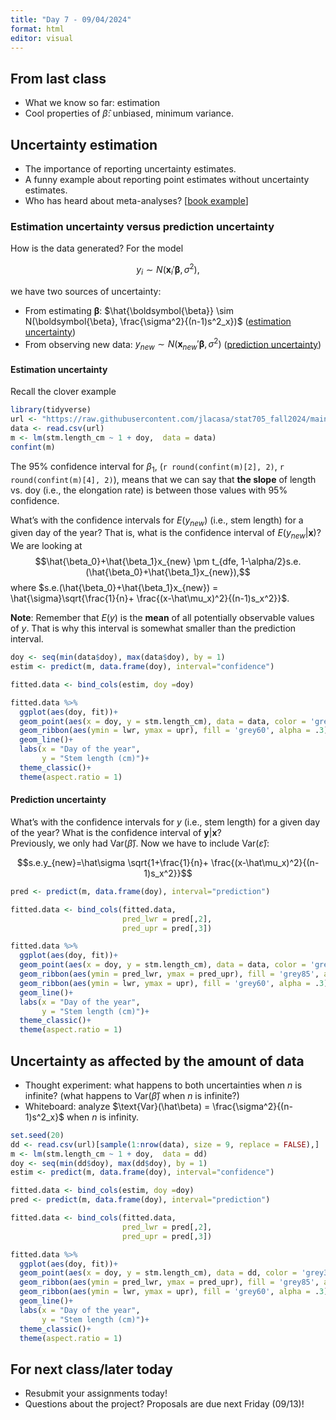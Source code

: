 ```yaml
---
title: "Day 7 - 09/04/2024"
format: html
editor: visual
---
```


## From last class  

- What we know so far: estimation  
- Cool properties of $\hat{\beta}$: unbiased, minimum variance.   

## Uncertainty estimation  

- The importance of reporting uncertainty estimates.  
- A funny example about reporting point estimates without uncertainty estimates.  
- Who has heard about meta-analyses? [[book example](https://link.springer.com/book/10.1007/978-94-024-1696-1)]  

### Estimation uncertainty versus prediction uncertainty  

How is the data generated? For the model  

$$y_i \sim N(\mathbf{x}_i' \boldsymbol{\beta}, \sigma^2),$$  

we have two sources of uncertainty:  

- From estimating ${\boldsymbol{\beta}}$: $\hat{\boldsymbol{\beta}} \sim N(\boldsymbol{\beta}, \frac{\sigma^2}{(n-1)s^2_x})$ ([estimation uncertainty])
- From observing new data: $y_{new} \sim N(\mathbf{x}_{new}' \boldsymbol{\beta}, \sigma^2)$ ([prediction uncertainty])  

#### Estimation uncertainty  

Recall the clover example  
```r
library(tidyverse)
url <- "https://raw.githubusercontent.com/jlacasa/stat705_fall2024/main/classes/data/lotus_hw1.csv"
data <- read.csv(url)
m <- lm(stm.length_cm ~ 1 + doy,  data = data)
confint(m)
``` 

The 95\% confidence interval for $\beta_1$, (`r round(confint(m)[2], 2)`, `r round(confint(m)[4], 2)`), means that we can say that **the slope** of length vs. doy (i.e., the elongation rate) is between those values with 95\% confidence.  

What's with the confidence intervals for $E(y_{new})$ (i.e., stem length) for a given day of the year? That is, what is the confidence interval of $E(y_{new}|\mathbf{x})$?  
We are looking at  
$$\hat{\beta_0}+\hat{\beta_1}x_{new} \pm t_{dfe, 1-\alpha/2}s.e. (\hat{\beta_0}+\hat{\beta_1}x_{new}),$$
where $s.e.(\hat{\beta_0}+\hat{\beta_1}x_{new}) = \hat{\sigma}\sqrt{\frac{1}{n}+ \frac{(x-\hat\mu_x)^2}{(n-1)s_x^2}}$.  

**Note**: Remember that $E(y)$ is the **mean** of all potentially observable values of $y$. That is why this interval is somewhat smaller than the prediction interval.  

```r
doy <- seq(min(data$doy), max(data$doy), by = 1)
estim <- predict(m, data.frame(doy), interval="confidence")

fitted.data <- bind_cols(estim, doy =doy) 

fitted.data %>% 
  ggplot(aes(doy, fit))+
  geom_point(aes(x = doy, y = stm.length_cm), data = data, color = 'grey30')+
  geom_ribbon(aes(ymin = lwr, ymax = upr), fill = 'grey60', alpha = .3)+
  geom_line()+
  labs(x = "Day of the year", 
       y = "Stem length (cm)")+
  theme_classic()+
  theme(aspect.ratio = 1)
```

#### Prediction uncertainty  

What's with the confidence intervals for $y$ (i.e., stem length) for a given day of the year? What is the confidence interval of $\mathbf{y}|\mathbf{x}$?  
Previously, we only had $\text{Var}(\hat\beta)$. Now we have to include $\text{Var}(\hat\varepsilon)$:  

$$s.e.y_{new}=\hat\sigma \sqrt{1+\frac{1}{n}+ \frac{(x-\hat\mu_x)^2}{(n-1)s_x^2}}$$

```r
pred <- predict(m, data.frame(doy), interval="prediction")

fitted.data <- bind_cols(fitted.data, 
                         pred_lwr = pred[,2], 
                         pred_upr = pred[,3]) 

fitted.data %>% 
  ggplot(aes(doy, fit))+
  geom_point(aes(x = doy, y = stm.length_cm), data = data, color = 'grey30')+
  geom_ribbon(aes(ymin = pred_lwr, ymax = pred_upr), fill = 'grey85', alpha = .3)+
  geom_ribbon(aes(ymin = lwr, ymax = upr), fill = 'grey60', alpha = .3)+
  geom_line()+
  labs(x = "Day of the year", 
       y = "Stem length (cm)")+
  theme_classic()+
  theme(aspect.ratio = 1)
```

## Uncertainty as affected by the amount of data   

- Thought experiment: what happens to both uncertainties when $n$ is infinite? (what happens to $\text{Var}(\hat\beta)$ when $n$ is infinite?)  
- Whiteboard: analyze $\text{Var}(\hat\beta) = \frac{\sigma^2}{(n-1)s^2_x}$ when $n$ is infinity. 

```r
set.seed(20)
dd <- read.csv(url)[sample(1:nrow(data), size = 9, replace = FALSE),]
m <- lm(stm.length_cm ~ 1 + doy,  data = dd)
doy <- seq(min(dd$doy), max(dd$doy), by = 1)
estim <- predict(m, data.frame(doy), interval="confidence")

fitted.data <- bind_cols(estim, doy =doy) 
pred <- predict(m, data.frame(doy), interval="prediction")

fitted.data <- bind_cols(fitted.data, 
                         pred_lwr = pred[,2], 
                         pred_upr = pred[,3]) 

fitted.data %>% 
  ggplot(aes(doy, fit))+
  geom_point(aes(x = doy, y = stm.length_cm), data = dd, color = 'grey30')+
  geom_ribbon(aes(ymin = pred_lwr, ymax = pred_upr), fill = 'grey85', alpha = .3)+
  geom_ribbon(aes(ymin = lwr, ymax = upr), fill = 'grey60', alpha = .3)+
  geom_line()+
  labs(x = "Day of the year", 
       y = "Stem length (cm)")+
  theme_classic()+
  theme(aspect.ratio = 1)
```


## For next class/later today  

- Resubmit your assignments today!  
- Questions about the project? Proposals are due next Friday (09/13)!


